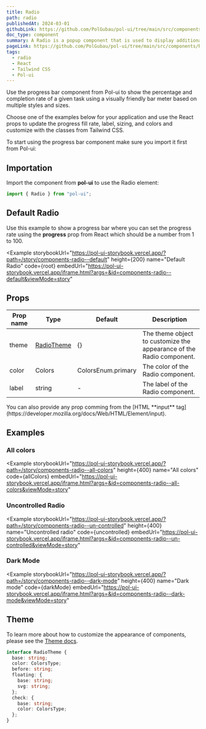 ```yaml
---
title: Radio
path: radio
publishedAt: 2024-03-01
githubLink: https://github.com/PolGubau/pol-ui/tree/main/src/components/Radio
doc_type: component
summary: A Radio is a popup component that is used to display additional information or actions when the user interacts with a button or a link.
pageLink: https://github.com/PolGubau/pol-ui/tree/main/src/components/Radio
tags:
  - radio
  - React
  - Tailwind CSS
  - Pol-ui
---
```






Use the progress bar component from Pol-ui to show the percentage and completion rate of a given task using a visually friendly bar meter based on multiple styles and sizes.

Choose one of the examples below for your application and use the React props to update the progress fill rate, label, sizing, and colors and customize with the classes from Tailwind CSS.

To start using the progress bar component make sure you import it first from Pol-ui:

## Importation

Import the component from **pol-ui** to use the Radio element:

```jsx
import { Radio } from "pol-ui";
```

## Default Radio

Use this example to show a progress bar where you can set the progress rate using the **progress** prop from React which should be a number from 1 to 100.

<Example
  storybookUrl="https://pol-ui-storybook.vercel.app/?path=/story/components-radio--default"
  height={200}
  name="Default Radio"
  code={root}
  embedUrl="https://pol-ui-storybook.vercel.app/iframe.html?args=&id=components-radio--default&viewMode=story"
>
  <RootCode />
</Example>

## Props

| Prop name | Type                 | Default            | Description                                                          |
| --------- | -------------------- | ------------------ | -------------------------------------------------------------------- |
| theme     | [RadioTheme](#theme) | {}                 | The theme object to customize the appearance of the Radio component. |
| color     | Colors               | ColorsEnum.primary | The color of the Radio component.                                    |
| label     | string               | -                  | The label of the Radio component.                                    |

<Callout emoji="💡">
  You can also provide any prop comming from the [HTML **input**
  tag](https://developer.mozilla.org/docs/Web/HTML/Element/input).
</Callout>

## Examples

### All colors

<Example
  storybookUrl="https://pol-ui-storybook.vercel.app/?path=/story/components-radio--all-colors"
  height={400}
  name="All colors"
  code={allColors}
  embedUrl="https://pol-ui-storybook.vercel.app/iframe.html?args=&id=components-radio--all-colors&viewMode=story"
>
  <AllColorsCode />
</Example>

### Uncontrolled Radio

<Example
  storybookUrl="https://pol-ui-storybook.vercel.app/?path=/story/components-radio--un-controlled"
  height={400}
  name="Uncontrolled radio"
  code={uncontrolled}
  embedUrl="https://pol-ui-storybook.vercel.app/iframe.html?args=&id=components-radio--un-controlled&viewMode=story"
>
  <UncontrolledCode />
</Example>

### Dark Mode

<Example
  storybookUrl="https://pol-ui-storybook.vercel.app/?path=/story/components-radio--dark-mode"
  height={400}
  name="Dark mode"
  code={darkMode}
  embedUrl="https://pol-ui-storybook.vercel.app/iframe.html?args=&id=components-radio--dark-mode&viewMode=story"
>
  <DarkModeCode />
</Example>

## Theme

To learn more about how to customize the appearance of components, please see the [Theme docs](/docs/theming).

```ts
interface RadioTheme {
  base: string;
  color: ColorsType;
  before: string;
  floating: {
    base: string;
    svg: string;
  };
  check: {
    base: string;
    color: ColorsType;
  };
}
```
